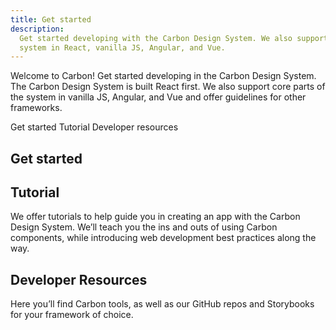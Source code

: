 ```yaml
---
title: Get started
description:
  Get started developing with the Carbon Design System. We also support the
  system in React, vanilla JS, Angular, and Vue.
---
```


<!-- this page is a work in progresss -->

<PageDescription>

Welcome to Carbon! Get started developing in the Carbon Design System. The
Carbon Design System is built React first. We also support core parts of the
system in vanilla JS, Angular, and Vue and offer guidelines for other
frameworks.

</PageDescription>

<AnchorLinks>

<AnchorLink>Get started</AnchorLink>
<AnchorLink>Tutorial</AnchorLink>
<AnchorLink>Developer resources</AnchorLink>

</AnchorLinks>

## Get started

<Row className="resource-card-group">
<Column colLg={4} colMd={4} noGutterSm>
  <ResourceCard
    subTitle="React"
    href="frameworks/react"
    >

<MdxIcon name="react" />

  </ResourceCard>
</Column>
<Column colLg={4} colMd={4} noGutterSm>
  <ResourceCard
      subTitle="Angular (Community)"
      href="frameworks/angular"
      >

<MdxIcon name="angular" />

  </ResourceCard>
</Column>
<Column colLg={4} colMd={4} noGutterSm>
  <ResourceCard
      subTitle="Vue (Community)"
      href="frameworks/vue"
      >

<MdxIcon name="vue" />

  </ResourceCard>
</Column>
<Column colLg={4} colMd={4} noGutterSm>
  <ResourceCard
      subTitle="Other frameworks"
      href="frameworks/other-frameworks"
      / >
</Column>
</Row>

## Tutorial

We offer tutorials to help guide you in creating an app with the Carbon Design
System. We’ll teach you the ins and outs of using Carbon components, while
introducing web development best practices along the way.

<Row className="resource-card-group">
<Column colLg={4} colMd={4} noGutterSm>
  <ResourceCard
    subTitle="React tutorial"
    href="react-tutorial/overview"
    >

<MdxIcon name="react" />

  </ResourceCard>
</Column>
<Column colLg={4} colMd={4} noGutterSm>
  <ResourceCard
      subTitle="Angular tutorial"
      href="angular-tutorial/overview"
      >

<MdxIcon name="angular" />

  </ResourceCard>
</Column>
<Column colLg={4} colMd={4} noGutterSm>
  <ResourceCard
      subTitle="Vue tutorial"
      href="vue-tutorial/overview"
      >

<MdxIcon name="vue" />

  </ResourceCard>
</Column>
</Row>

## Developer Resources

Here you’ll find Carbon tools, as well as our GitHub repos and Storybooks for
your framework of choice.

<Row className="resource-card-group">
  <Column colLg={4} colMd={4} noGutterSm>
    <ResourceCard subTitle="Developer resources" href="developer-resources" />
  </Column>
</Row>
